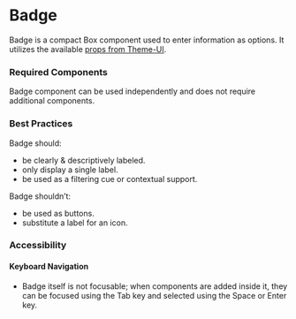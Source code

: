 <Meta title="Components/Badge/Badge" />

# Badge

Badge is a compact Box component used to enter information as options. 
It utilizes the available [props from Theme-UI](https://theme-ui.com/sx-prop).

### Required Components

Badge component can be used independently and does not require additional components.

### Best Practices

Badge should:
- be clearly & descriptively labeled.
- only display a single label.
- be used as a filtering cue or contextual support.

Badge shouldn’t:
- be used as buttons.
- substitute a label for an icon.

### Accessibility

#### Keyboard Navigation

- Badge itself is not focusable; when components are added inside it, they can be focused using the Tab key and selected using the Space or Enter key.  